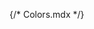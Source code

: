 {/* Colors.mdx */}


<Meta title='Colors' />

<ColorPalette>
	<ColorItem
		title='Primary'
		subtitle='base.primary'
		colors={{ main: '#FF8700', hover: '#FF870078' }}
	/>
	<ColorItem title='Secondary' colors={{ red: '#FF0000', black: '#000' }} />
	<ColorItem
		title='Background'
		subtitle='background.base'
		colors={{ base: '#F3F3F3', lightgray: '#EBEBEB', gray: '#D9D9D9' }}
	/>
</ColorPalette>
